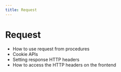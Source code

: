 ```yaml
---
title: Request
---
```


# Request

- How to use request from procedures
- Cookie APIs
- Setting response HTTP headers
- How to access the HTTP headers on the frontend
